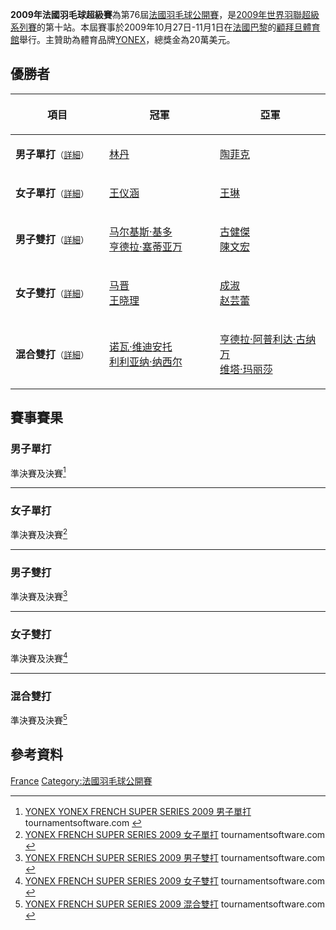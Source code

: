 {{noteTA|G1=Badminton}}
{{infobox badminton event
|name           = 2009年法國羽毛球超級賽
|image          =
|size           = 
|caption        =
|dates          = 2009年10月27日－11月1日
|number_edition = 第76屆
|level          = 2B
|prize_money    = 20萬美元
|other          =
|location       = {{FRA}}[[巴黎|巴黎]]
|venue          = [[皮耶·德·古柏坦體育場_(巴黎)|顧拜旦體育館]]
|previous       = 2008年法國羽毛球超級賽
|next           = 2010年法國羽毛球超級賽
}}
'''2009年法國羽毛球超級賽'''為第76屆[[法國羽毛球公開賽|法國羽毛球公開賽]]，是[[2009年世界羽聯超級系列賽|2009年世界羽聯超級系列賽]]的第十站。本屆賽事於2009年10月27日-11月1日在[[法國|法國]][[巴黎|巴黎]]的[[皮耶·德·古柏坦體育場_(巴黎)|顧拜旦體育館]]舉行。主贊助為體育品牌[[YONEX|YONEX]]，總獎金為20萬美元。

== 優勝者 ==
{| class=wikitable style="font-size:small"
!width="200"|項目
!width="250"|冠軍
!width="250"|亞軍
|-
|'''男子單打'''<small>（[[#男子單打|詳細]]）</small>
|{{flagicon|CHN}} [[林丹|林丹]]
|{{flagicon|INA}} [[陶菲克·希达亚特|陶菲克]]
|-
|'''女子單打'''<small>（[[#女子單打|詳細]]）</small>
|{{flagicon|CHN}} [[王仪涵|王仪涵]]
|{{flagicon|CHN}} [[王琳_(羽毛球运动员)|王琳]]
|-
|'''男子雙打'''<small>（[[#男子雙打|詳細]]）</small>
|{{flagicon|INA}} [[马尔基斯·基多|马尔基斯·基多]]<br/>{{flagicon|INA}} [[亨德拉·塞蒂亚万|亨德拉·塞蒂亚万]]
|{{flagicon|MAS}} [[古健傑|古健傑]]<br/>{{flagicon|MAS}} [[陳文宏_(羽毛球運動員)|陳文宏]]
|-
|'''女子雙打'''<small>（[[#女子雙打|詳細]]）</small>
|{{flagicon|CHN}} [[马晋|马晋]]<br/>{{flagicon|CHN}} [[王晓理|王晓理]]
|{{flagicon|CHN}} [[成淑|成淑]]<br/>{{flagicon|CHN}} [[赵芸蕾|赵芸蕾]]
|-
|'''混合雙打'''<small>（[[#混合雙打|詳細]]）</small>
|{{flagicon|INA}} [[诺瓦·维迪安托|诺瓦·维迪安托]]<br/>{{flagicon|INA}} [[利利亚纳·纳西尔|利利亚纳·纳西尔]]
|{{flagicon|INA}} [[亨德拉·阿普利达·古纳万|亨德拉·阿普利达·古纳万]]<br/>{{flagicon|INA}} [[维塔·玛丽莎|维塔·玛丽莎]]
|}

== 賽事賽果 ==
=== 男子單打 ===
;準決賽及決賽<ref name="MS">[http://tournamentsoftware.com/sport/draw.aspx?id=5348CDAD-55A6-4A65-B291-F28D50B709CE&draw=1 YONEX YONEX FRENCH SUPER SERIES 2009 男子單打] {{Wayback|url=http://tournamentsoftware.com/sport/draw.aspx?id=5348CDAD-55A6-4A65-B291-F28D50B709CE&draw=1 |date=20170830172514 }} tournamentsoftware.com {{en}}</ref>
{{4TeamBracket-Tennis3-v2
| team-width=200
| RD1-seed1=1
| RD1-team1='''{{flagicon|CHN}} [[林丹|林丹]]
| RD1-score1-1='''21
| RD1-score1-2='''23
| RD1-score1-3=
| RD1-seed2=3
| RD1-team2={{flagicon|CHN}} [[陈金|陈金]]
| RD1-score2-1=19
| RD1-score2-2=21
| RD1-score2-3=

| RD1-seed3=4
| RD1-team3='''{{flagicon|INA}} [[陶菲克·希达亚特|陶菲克]]
| RD1-score3-1='''22
| RD1-score3-2='''21
| RD1-score3-3=
| RD1-seed4=2
| RD1-team4={{flagicon|DEN}} [[彼得·盖德|彼得·盖德]]
| RD1-score4-1=20
| RD1-score4-2=14
| RD1-score4-3=

| RD2-seed1=1
| RD2-team1='''{{flagicon|CHN}} [[林丹|林丹]]
| RD2-score1-1='''21
| RD2-score1-2='''21
| RD2-score1-3=
| RD2-seed2=4
| RD2-team2={{flagicon|INA}} [[陶菲克·希达亚特|陶菲克]]
| RD2-score2-1=6
| RD2-score2-2=15
| RD2-score2-3=
}}
----
=== 女子單打 ===
;準決賽及決賽<ref name="WS">[http://tournamentsoftware.com/sport/draw.aspx?id=5348CDAD-55A6-4A65-B291-F28D50B709CE&draw=3 YONEX FRENCH SUPER SERIES 2009 女子單打] {{Wayback|url=http://tournamentsoftware.com/sport/draw.aspx?id=5348CDAD-55A6-4A65-B291-F28D50B709CE&draw=3 |date=20171003082040 }} tournamentsoftware.com {{en}}</ref>
{{4TeamBracket-Tennis3-v2
| team-width=200
| RD1-seed1=1
| RD1-team1='''{{flagicon|CHN}} [[王琳_(羽毛球运动员)|王琳]]
| RD1-score1-1='''22
| RD1-score1-2='''21
| RD1-score1-3=
| RD1-seed2=
| RD1-team2={{flagicon|NED}} [[姚洁|姚洁]]
| RD1-score2-1=20
| RD1-score2-2=8
| RD1-score2-3=

| RD1-seed3=3
| RD1-team3='''{{flagicon|CHN}} [[王仪涵|王仪涵]]
| RD1-score3-1='''21
| RD1-score3-2='''21
| RD1-score3-3=
| RD1-seed4=5
| RD1-team4={{flagicon|FRA}} [[皮红艳|皮红艳]]
| RD1-score4-1=13
| RD1-score4-2=11
| RD1-score4-3=

| RD2-seed1=1
| RD2-team1={{flagicon|CHN}} [[王琳_(羽毛球运动员)|王琳]]
| RD2-score1-1=9
| RD2-score1-2=12
| RD2-score1-3=
| RD2-seed2=3
| RD2-team2='''{{flagicon|CHN}} [[王仪涵|王仪涵]]
| RD2-score2-1='''21
| RD2-score2-2='''21
| RD2-score2-3=
}}
----
=== 男子雙打 ===
;準決賽及決賽<ref name="MD">[http://tournamentsoftware.com/sport/draw.aspx?id=5348CDAD-55A6-4A65-B291-F28D50B709CE&draw=5 YONEX FRENCH SUPER SERIES 2009 男子雙打] {{Wayback|url=http://tournamentsoftware.com/sport/draw.aspx?id=5348CDAD-55A6-4A65-B291-F28D50B709CE&draw=5 |date=20171003064654 }} tournamentsoftware.com {{en}}</ref>
{{4TeamBracket-Tennis3-v2
| team-width=200
| RD1-seed1=1
| RD1-team1='''{{flagicon|INA}} [[马尔基斯·基多|马尔基斯·基多]]<br/> {{flagicon|INA}} [[亨德拉·塞蒂亚万|亨德拉·塞蒂亚万]]
| RD1-score1-1='''21
| RD1-score1-2='''21
| RD1-score1-3=
| RD1-seed2=
| RD1-team2={{flagicon|CHN}} [[孙君杰|孙君杰]]<br/> {{flagicon|CHN}} [[陶嘉明|陶嘉明]]
| RD1-score2-1=19
| RD1-score2-2=17
| RD1-score2-3=

| RD1-seed3=3
| RD1-team3={{flagicon|DEN}} [[玛蒂亚斯·鲍伊|玛蒂亚斯·鲍伊]]<br/> {{flagicon|DEN}} [[卡斯腾·摩根森|卡斯腾·摩根森]]
| RD1-score3-1=18
| RD1-score3-2=19
| RD1-score3-3=
| RD1-seed4=2
| RD1-team4='''{{flagicon|MAS}} [[古健傑|古健傑]]<br/> {{flagicon|MAS}} [[陳文宏_(羽毛球運動員)|陳文宏]]
| RD1-score4-1='''21
| RD1-score4-2='''21
| RD1-score4-3=

| RD2-seed1=1
| RD2-team1='''{{flagicon|INA}} [[马尔基斯·基多|马尔基斯·基多]]<br/> {{flagicon|INA}} [[亨德拉·塞蒂亚万|亨德拉·塞蒂亚万]]
| RD2-score1-1=15
| RD2-score1-2='''21
| RD2-score1-3='''21
| RD2-seed2=2
| RD2-team2={{flagicon|MAS}} [[古健傑|古健傑]]<br/> {{flagicon|MAS}} [[陳文宏_(羽毛球運動員)|陳文宏]]
| RD2-score2-1='''21
| RD2-score2-2=15
| RD2-score2-3=14
}}
----
=== 女子雙打 ===
;準決賽及決賽<ref name="WD">[http://tournamentsoftware.com/sport/draw.aspx?id=5348CDAD-55A6-4A65-B291-F28D50B709CE&draw=7 YONEX FRENCH SUPER SERIES 2009 女子雙打] {{Wayback|url=http://tournamentsoftware.com/sport/draw.aspx?id=5348CDAD-55A6-4A65-B291-F28D50B709CE&draw=7 |date=20171003080619 }} tournamentsoftware.com {{en}}</ref>
{{4TeamBracket-Tennis3-v2
| team-width=200
| RD1-seed1=5
| RD1-team1='''{{flagicon|CHN}} [[马晋|马晋]]<br/> {{flagicon|CHN}} [[王晓理|王晓理]]
| RD1-score1-1='''21
| RD1-score1-2='''21
| RD1-score1-3=
| RD1-seed2=8
| RD1-team2={{flagicon|INA}} [[尼蒂娅·克里欣达·马赫斯瓦里|尼蒂娅·克里欣达·马赫斯瓦里]]<br/> {{flagicon|INA}} [[格雷西娅·波利|格雷西娅·波利]]
| RD1-score2-1=4
| RD1-score2-2=18
| RD1-score2-3=

| RD1-seed3=3
| RD1-team3={{flagicon|CHN}} [[杜婧|杜婧]]<br/> {{flagicon|CHN}} [[于洋_(羽毛球运动员)|于洋]] (棄權)
| RD1-score3-1=
| RD1-score3-2=
| RD1-score3-3=
| RD1-seed4=2
| RD1-team4='''{{flagicon|CHN}} [[成淑|成淑]]<br/> {{flagicon|CHN}} [[赵芸蕾|赵芸蕾]]
| RD1-score4-1=
| RD1-score4-2=
| RD1-score4-3=

| RD2-seed1=5
| RD2-team1='''{{flagicon|CHN}} [[马晋|马晋]]<br/> {{flagicon|CHN}} [[王晓理|王晓理]]
| RD2-score1-1='''21
| RD2-score1-2='''21
| RD2-score1-3=
| RD2-seed2=2
| RD2-team2={{flagicon|CHN}} [[成淑|成淑]]<br/> {{flagicon|CHN}} [[赵芸蕾|赵芸蕾]]
| RD2-score2-1=13
| RD2-score2-2=8
| RD2-score2-3=
}}
----
=== 混合雙打 ===
;準決賽及決賽<ref name="XD">[http://tournamentsoftware.com/sport/draw.aspx?id=5348CDAD-55A6-4A65-B291-F28D50B709CE&draw=8 YONEX FRENCH SUPER SERIES 2009 混合雙打] {{Wayback|url=http://tournamentsoftware.com/sport/draw.aspx?id=5348CDAD-55A6-4A65-B291-F28D50B709CE&draw=8 |date=20171003081220 }} tournamentsoftware.com {{en}}</ref>
{{4TeamBracket-Tennis3-v2
| team-width=200
| RD1-seed1=7
| RD1-team1='''{{flagicon|INA}} [[亨德拉·阿普利达·古纳万|亨德拉·阿普利达·古纳万]]<br/> {{flagicon|INA}} [[维塔·玛丽莎|维塔·玛丽莎]]
| RD1-score1-1='''22
| RD1-score1-2='''21
| RD1-score1-3=
| RD1-seed2=8
| RD1-team2={{flagicon|CHN}} [[陶嘉明|陶嘉明]]<br/> {{flagicon|CHN}} [[张亚雯|张亚雯]]
| RD1-score2-1=20
| RD1-score2-2=17
| RD1-score2-3=

| RD1-seed3=5
| RD1-team3={{flagicon|CHN}} [[何汉斌|何汉斌]]<br/> {{flagicon|CHN}} [[于洋_(羽毛球运动员)|于洋]]
| RD1-score3-1='''27
| RD1-score3-2=14
| RD1-score3-3=17
| RD1-seed4=2
| RD1-team4='''{{flagicon|INA}} [[诺瓦·维迪安托|诺瓦·维迪安托]]<br/> {{flagicon|INA}} [[利利亚纳·纳西尔|利利亚纳·纳西尔]]
| RD1-score4-1=25
| RD1-score4-2='''21
| RD1-score4-3='''21

| RD2-seed1=7
| RD2-team1={{flagicon|INA}} [[亨德拉·阿普利达·古纳万|亨德拉·阿普利达·古纳万]]<br/> {{flagicon|INA}} [[维塔·玛丽莎|维塔·玛丽莎]]
| RD2-score1-1=7
| RD2-score1-2=7
| RD2-score1-3=
| RD2-seed2=2
| RD2-team2='''{{flagicon|INA}} [[诺瓦·维迪安托|诺瓦·维迪安托]]<br/> {{flagicon|INA}} [[利利亚纳·纳西尔|利利亚纳·纳西尔]]
| RD2-score2-1='''21
| RD2-score2-2='''21
| RD2-score2-3=
}}

== 參考資料 ==
{{Reflist}}

{{French Open (Badminton)}}
{{2009年世界羽聯超級系列賽}}

[[Category:2009年世界羽聯超級系列賽|France]]
[[Category:法國羽毛球公開賽|Category:法國羽毛球公開賽]]